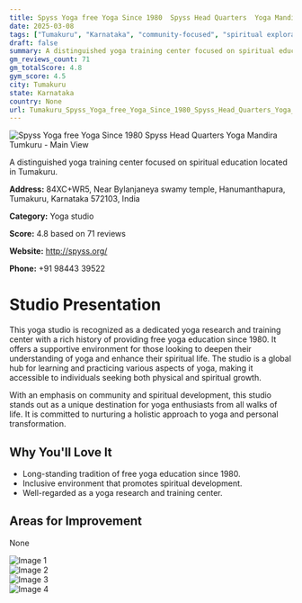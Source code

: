 ```yaml
---
title: Spyss Yoga free Yoga Since 1980  Spyss Head Quarters  Yoga Mandira Tumkuru
date: 2025-03-08
tags: ["Tumakuru", "Karnataka", "community-focused", "spiritual exploration", "Tumakuru"]  
draft: false
summary: A distinguished yoga training center focused on spiritual education located in Tumakuru.
gm_reviews_count: 71
gm_totalScore: 4.8
gym_score: 4.5
city: Tumakuru
state: Karnataka
country: None
url: Tumakuru_Spyss_Yoga_free_Yoga_Since_1980_Spyss_Head_Quarters_Yoga_Mandira_Tumkuru
---
```


<div className="aspect-[16/9] relative my-8">
  <img 
    src="https://lh5.googleusercontent.com/p/AF1QipNf-ZMrStEIc-vk3CLICgcDrBmH224GxQoOrZfy=w1920-h1080-k-no"
    alt="Spyss Yoga free Yoga Since 1980  Spyss Head Quarters  Yoga Mandira Tumkuru - Main View"
    className="object-cover absolute inset-0 w-full h-full rounded-lg"
  />
</div>

A distinguished yoga training center focused on spiritual education located in Tumakuru.

**Address:** 84XC+WR5, Near Bylanjaneya swamy temple, Hanumanthapura, Tumakuru, Karnataka 572103, India

**Category:** Yoga studio

**Score:** 4.8 based on 71 reviews

**Website:** http://spyss.org/

**Phone:** +91 98443 39522

# Studio Presentation

This yoga studio is recognized as a dedicated yoga research and training center with a rich history of providing free yoga education since 1980. It offers a supportive environment for those looking to deepen their understanding of yoga and enhance their spiritual life. The studio is a global hub for learning and practicing various aspects of yoga, making it accessible to individuals seeking both physical and spiritual growth.

With an emphasis on community and spiritual development, this studio stands out as a unique destination for yoga enthusiasts from all walks of life. It is committed to nurturing a holistic approach to yoga and personal transformation.

## Why You'll Love It

- Long-standing tradition of free yoga education since 1980.
- Inclusive environment that promotes spiritual development.
- Well-regarded as a yoga research and training center.

## Areas for Improvement

None

<div className="grid grid-cols-1 xl:grid-cols-2 gap-4 my-8">
<div className="aspect-[4/3] relative"><img src="https://lh5.googleusercontent.com/p/AF1QipPsBJsaY8tP6k4KsA-TRJyNe8X67jmV-nBaRTqs=w1920-h1080-k-no" alt="Image 1" className="object-cover absolute inset-0 w-full h-full rounded-lg" /></div>
<div className="aspect-[4/3] relative"><img src="https://lh5.googleusercontent.com/p/AF1QipOQfjYVd1pT-HAufYIL14TA9Or6K7QhIQPfk2qp=w1920-h1080-k-no" alt="Image 2" className="object-cover absolute inset-0 w-full h-full rounded-lg" /></div>
<div className="aspect-[4/3] relative"><img src="https://lh5.googleusercontent.com/p/AF1QipPkJONcu9KiwLmqlb55w1tv7O9NQxXKU7q6WHuG=w1920-h1080-k-no" alt="Image 3" className="object-cover absolute inset-0 w-full h-full rounded-lg" /></div>
<div className="aspect-[4/3] relative"><img src="https://lh5.googleusercontent.com/p/AF1QipOxYmOJNIZ3yk6_gECziD1AOOaMDQ-6cdMxhULA=w1920-h1080-k-no" alt="Image 4" className="object-cover absolute inset-0 w-full h-full rounded-lg" /></div>
</div>